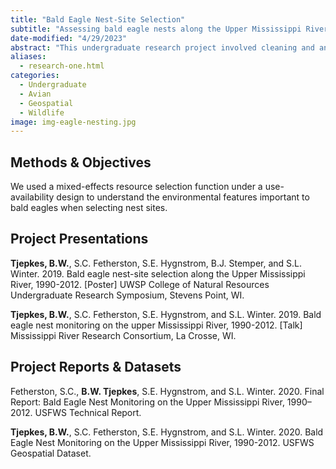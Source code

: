 ```yaml
---
title: "Bald Eagle Nest-Site Selection"
subtitle: "Assessing bald eagle nests along the Upper Mississippi River, 1990-2012."
date-modified: "4/29/2023"
abstract: "This undergraduate research project involved cleaning and analyzing bald eagle nesting records from the U.S. Fish and Wildlife Service with the goal of determining how individuals of the Upper Mississippi River bald eagle population are selecting nest sites."
aliases: 
  - research-one.html
categories:
  - Undergraduate
  - Avian
  - Geospatial
  - Wildlife
image: img-eagle-nesting.jpg
---
```


## Methods & Objectives

We used a mixed-effects resource selection function under a use-availability design to understand the environmental features important to bald eagles when selecting nest sites.

## Project Presentations

**Tjepkes, B.W.**, S.C. Fetherston, S.E. Hygnstrom, B.J. Stemper, and S.L. Winter. 2019. Bald eagle nest-site selection along the Upper Mississippi River, 1990-2012. [Poster]  UWSP College of Natural Resources Undergraduate Research Symposium, Stevens Point, WI.

**Tjepkes, B.W.**, S.C. Fetherston, S.E. Hygnstrom, and S.L. Winter. 2019. Bald eagle nest monitoring on the upper Mississippi River, 1990-2012. [Talk] Mississippi River Research Consortium, La Crosse, WI.


## Project Reports & Datasets

Fetherston, S.C., **B.W. Tjepkes**, S.E. Hygnstrom, and S.L. Winter. 2020. Final Report: Bald Eagle Nest Monitoring on the Upper Mississippi River, 1990–2012. USFWS Technical Report.

**Tjepkes, B.W.**, S.C. Fetherston, S.E. Hygnstrom, and S.L. Winter. 2020. Bald Eagle Nest Monitoring on the Upper Mississippi River, 1990-2012. USFWS Geospatial Dataset.